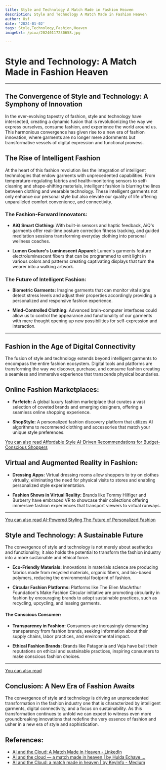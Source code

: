 ```yaml
---
title: Style and Technology A Match Made in Fashion Heaven
description: Style and Technology A Match Made in Fashion Heaven
author: Usf
date: '2024-01-02'
tags: Style,Technology,Fashion,Heaven
imageUrl: /pixa/20240117230658.jpg

---
```

# Style and Technology: A Match Made in Fashion Heaven

---
## The Convergence of Style and Technology: A Symphony of Innovation ##

In  the ever-evolving tapestry of fashion,  style and technology have  intersected,  creating a dynamic fusion that is  revolutionizing the way we express  ourselves, consume  fashion, and experience  the world around us. This harmonious convergence  has given rise to a new era of fashion innovation, where garments are  no longer mere adornments but transformative  vessels of digital expression and functional  prowess.

## The Rise of Intelligent Fashion  ##

At the heart of this fashion revolution lies the integration of intelligent technologies that endow garments  with unprecedented capabilities. From temperature-regulating fabrics and health-monitoring sensors to self-cleaning and shape-shifting materials, intelligent fashion is blurring the lines between clothing and wearable technology. These intelligent  garments not only enhance  our personal style but also elevate our quality of life offering unparalleled comfort convenience, and connectivity.

### The Fashion-Forward Innovators:

- **AiQ Smart Clothing:** With built-in sensors and haptic feedback, AiQ's garments offer real-time posture correction fitness tracking, and guided  meditation sessions transforming everyday clothing into personal wellness coaches.

- **Lumen Couture's Luminescent Apparel:** Lumen's garments feature electroluminescent fibers that can be programmed to emit light in various colors and patterns creating captivating displays that turn the wearer into a walking  artwork.

### The Future  of Intelligent Fashion:

- **Biometric Garments:** Imagine garments that can monitor vital signs detect stress  levels and adjust  their properties accordingly providing a personalized and  responsive fashion experience.

- **Mind-Controlled Clothing:** Advanced brain-computer interfaces could allow  us to control the appearance and functionality of our  garments with mere  thought opening up new possibilities for self-expression and interaction.

---
##  Fashion in the Age of Digital  Connectivity ##

The fusion of style and technology  extends beyond intelligent garments to encompass the entire fashion ecosystem. Digital tools and platforms are transforming  the way  we discover, purchase, and consume fashion creating a seamless and immersive experience that transcends physical boundaries.

## Online Fashion Marketplaces:

- **Farfetch:** A global  luxury fashion marketplace that  curates a vast selection of coveted brands and  emerging  designers, offering a seamless online shopping experience.

- **ShopStyle:** A personalized fashion discovery platform that utilizes AI algorithms to recommend clothing  and accessories that match your unique style preferences.

[You can also read Affordable  Style AI-Driven Recommendations for Budget-Conscious Shoppers](Affordable%20Style%20AI-Driven%20Recommendations%20for%20Budget-Conscious%20Shoppers)


## Virtual and  Augmented Reality in Fashion:

- **Dressing  Apps:** Virtual dressing rooms allow shoppers to try on clothes virtually, eliminating the need for physical visits to stores and enabling personalized style experimentation.

- **Fashion  Shows in Virtual Reality:** Brands  like Tommy Hilfiger and Burberry have embraced VR to showcase their collections offering immersive fashion experiences that transport viewers to virtual runways.

---
[You can also read AI-Powered  Styling The Future of Personalized Fashion](AI-Powered%20Styling%20The%20Future%20of%20Personalized%20Fashion)


## Style and  Technology: A Sustainable Future  ##

The convergence of  style and technology  is not merely about aesthetics and functionality; it also holds the potential to transform  the fashion  industry into a more sustainable and ethical force.

- **Eco-Friendly Materials:** Innovations in materials science are producing fabrics made from recycled materials,  organic  fibers, and bio-based polymers, reducing  the environmental footprint of fashion.

- **Circular Fashion Platforms:**  Platforms like The Ellen MacArthur Foundation's Make  Fashion Circular initiative are promoting circularity in fashion by encouraging brands to adopt sustainable practices, such as recycling, upcycling, and leasing garments.

#### The Conscious Consumer:

- **Transparency in Fashion:** Consumers are increasingly  demanding transparency from  fashion brands, seeking information about their supply chains, labor practices, and environmental impact.

- **Ethical Fashion Brands:**  Brands like  Patagonia  and Veja have built their reputations on ethical and sustainable practices, inspiring  consumers to  make conscious  fashion choices.

---
[You can also read ]()


## Conclusion: A New Era of Fashion  Awaits ##

The convergence of style and technology is driving an unprecedented transformation in the fashion industry one that is characterized by intelligent garments, digital connectivity,  and a focus on sustainability. As  this transformation continues to unfold we can expect to witness even more groundbreaking innovations that redefine the very essence of fashion and usher  in a new  era of style and sophistication.

## References:
- [AI and the Cloud: A Match Made in Heaven - LinkedIn](https://www.linkedin.com/pulse/ai-cloud-match-made-heaven-xerocodee?trk=article-ssr-frontend-pulse_more-articles_related-content-card)
- [AI and the cloud — a match made in heaven | by Hulda Echave ...](https://medium.com/@huldaechave/ai-and-the-cloud-a-match-made-in-heaven-15a057978ff2)
- [AI and the Cloud: a match made in heaven | by KeyInfo - Medium](https://medium.com/@_KeyInfo_/ai-and-the-cloud-a-match-made-in-heaven-329f4889f25b)
